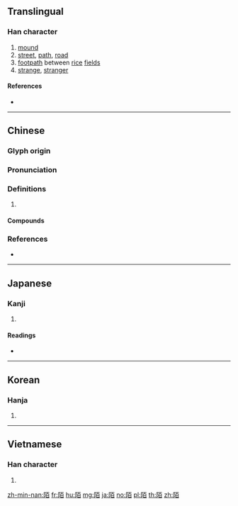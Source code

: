 {{character info/new}}
==Translingual==

===Han character===
{{Han char|rn=170|rad=阜|as=06|sn=9|four=71260|canj=NLMA|ids=⿰[[阜|⻖]][[百]]}}

# [[mound]]
# [[street]], [[path]], [[road]]
# [[footpath]] between [[rice]] [[field]]s
# [[strange]], [[stranger]]

====References====
* {{Han ref|kx=1349.090|dkj=41617|dj=1852.010|hdz=64125.050|uh=964C|ud=38476|bh=ADAF|bd=44463}}

----

==Chinese==
{{zh-forms}}

===Glyph origin===
{{Han etym}}

===Pronunciation===
{{zh-pron
|m=mò
|c=mak6,maak6
|mc=y
|oc=y
|cat=
}}

===Definitions===
{{zh-hanzi}}

# {{rfdef|zh}}

====Compounds====
{{zh-der|一陌|古陌荒阡|巷陌|柳陌花巷|柳陌花街|柳陌花衢|田連阡陌|省陌|視同陌路|紫陌|紫陌紅塵|綺陌|繡陌|花街柳陌|街巷阡陌|通衢廣陌|銅駝陌|錢陌|阡陌|陌上桑|陌刀|陌地|陌然|陌生|陌生人|陌生客|陌路|陌路人|陌路相逢|陌頭}}

===References===
* {{R:yue:Hanzi}}

----

==Japanese==

===Kanji===
{{ja-kanji|grade=|rs=阜06}}

# {{defn|lang=ja|sort=阜06}}

====Readings====
* {{ja-readings|on=[[はく]] (haku), [[ばく]] (baku)|kun=[[みち]] (michi), [[まち]] (machi)|nanori=}}

----

==Korean==

===Hanja===
{{ko-hanja|hangeul=맥|eumhun=|rv=maek|mr=maek|y=mayk}}

# {{defn|lang=ko|sort=阜06}}

----

==Vietnamese==

===Han character===
{{vi-hantu|[[mạch]], [[méc]]|rs=阜06}}

# {{defn|lang=vi|sort=阜06}}

[[zh-min-nan:陌]]
[[fr:陌]]
[[hu:陌]]
[[mg:陌]]
[[ja:陌]]
[[no:陌]]
[[pl:陌]]
[[th:陌]]
[[zh:陌]]
